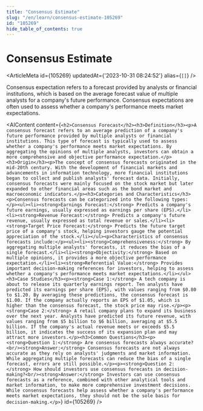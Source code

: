 ```yaml
---
title: "Consensus Estimate"
slug: "/en/learn/consensus-estimate-105269"
id: "105269"
hide_table_of_contents: true
---
```



# Consensus Estimate

<ArticleMeta id={105269} updatedAt={'2023-10-31 08:24:52'} alias={`[]`} />
<div className='border-solid border-b border-t-0 my-4 border-[var(--ifm-color-gray-300)]' />

Consensus expectation refers to a forecast provided by analysts or financial institutions, which is based on the average forecast value of multiple analysts for a company's future performance. Consensus expectations are often used to assess whether a company's performance meets market expectations.

<AIContent content={`<h2>Consensus Forecast</h2><h3>Definition</h3><p>A consensus forecast refers to an average prediction of a company's future performance provided by multiple analysts or financial institutions. This type of forecast is typically used to assess whether a company's performance meets market expectations. By aggregating the opinions of multiple analysts, investors can obtain a more comprehensive and objective performance expectation.</p><h3>Origin</h3><p>The concept of consensus forecasts originated in the mid-20th century. With the development of financial markets and advancements in information technology, more financial institutions began to collect and publish analysts' forecast data. Initially, consensus forecasts were mainly focused on the stock market but later expanded to other financial areas such as the bond market and macroeconomic indicators.</p><h3>Categories and Characteristics</h3><p>Consensus forecasts can be categorized into the following types:</p><ul><li><strong>Earnings Forecast:</strong> Predicts a company's future earnings, usually expressed as earnings per share (EPS).</li><li><strong>Revenue Forecast:</strong> Predicts a company's future revenue, usually expressed as total revenue or sales.</li><li><strong>Target Price Forecast:</strong> Predicts the future target price of a company's stock, helping investors gauge the potential appreciation of the stock.</li></ul><p>Characteristics of consensus forecasts include:</p><ul><li><strong>Comprehensiveness:</strong> By aggregating multiple analysts' forecasts, it reduces the bias of a single forecast.</li><li><strong>Objectivity:</strong> Based on multiple opinions, it provides a more objective performance expectation.</li><li><strong>Referential Value:</strong> Provides important decision-making references for investors, helping to assess whether a company's performance meets market expectations.</li></ul><h3>Case Studies</h3><p><strong>Case 1:</strong> A tech company is about to release its quarterly earnings report. Ten analysts have predicted its earnings per share (EPS), with values ranging from $0.80 to $1.20. By averaging these predictions, the consensus forecast is $1.00. If the company actually reports an EPS of $1.05, which is higher than the consensus forecast, the stock price may rise.</p><p><strong>Case 2:</strong> A retail company plans to expand its business over the next year. Analysts have predicted its future revenue, with values ranging from $5 billion to $6 billion, averaging at $5.5 billion. If the company's actual revenue meets or exceeds $5.5 billion, it indicates the success of its expansion plan and may attract more investors.</p><h3>Common Questions</h3><p><strong>Question 1:</strong> Are consensus forecasts always accurate?<br/><strong>Answer:</strong> Consensus forecasts are not always accurate as they rely on analysts' judgments and market information. While aggregating multiple forecasts can reduce the bias of a single forecast, errors are still possible.</p><p><strong>Question 2:</strong> How should investors use consensus forecasts in decision-making?<br/><strong>Answer:</strong> Investors can use consensus forecasts as a reference, combined with other analytical tools and market information, to make more comprehensive investment decisions. While consensus forecasts help assess whether a company's performance meets market expectations, they should not be the sole basis for decision-making.</p>`} id={105269} />
